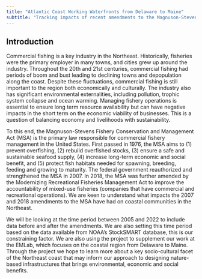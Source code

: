 ```yaml
---
title: "Atlantic Coast Working Waterfronts from Delaware to Maine"
subtitle: "Tracking impacts of recent amendments to the Magnuson-Stevens Fishery Conservation and Managaement Act (MSA) on fish stock and regional livelihoods"
---
```


## Introduction

Commercial fishing is a key industry in the Northeast. Historically, fisheries were the primary employer in many towns, and cities grew up around the industry. Throughout the 20th and 21st centuries, commercial fishing had periods of boom and bust leading to declining towns and depopulation along the coast. Despite these fluctuations, commercial fishing is still important to the region both economically and culturally. The industry also has significant environmental externalities, including pollution, trophic system collapse and ocean warming. Managing fishery operations is essential to ensure long term resource availability but can have negative impacts in the short term on the economic viability of businesses. This is a question of  balancing economy and livelihoods with sustainability. 

To this end, the Magnuson-Stevens Fishery Conservation and Management Act (MSA) is the primary law responsible for commercial fishery management in the United States. First passed in 1976, the MSA aims to (1) prevent overfishing, (2) rebuild overfished stocks, (3) ensure a safe and sustainable seafood supply, (4) increase long-term economic and social benefit, and (5) protect fish habitats needed for spawning, breeding, feeding and growing to maturity. The federal government reauthorized and strengthened the MSA in 2007. In 2018, the MSA was further amended by the Modernizing Recreational Fisheries Management Act to improve the accountability of mixed-use fisheries (companies that have commercial and recreational operations). We are keen to understand what impacts the 2007 and 2018 amendments to the MSA have had on coastal communities in the Northeast. 

We will be looking at the time period between 2005 and 2022 to include data before and after the amendments. We are also setting this time period based on the data available from NOAA’s StockSMART database, this is our constraining factor.  We are also using the project to supplement our work at the EMLab, which focuses on the coastal region from Delaware to Maine. Through the project we hope to learn more about a key socio-cultural facet of the Northeast coast that may inform our approach to designing nature-based infrastructures that brings environmental, economic and social benefits.


